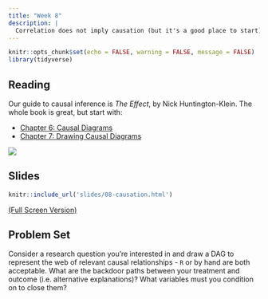 ```yaml
---
title: "Week 8"
description: |
  Correlation does not imply causation (but it's a good place to start)
---
```


```r
knitr::opts_chunk$set(echo = FALSE, warning = FALSE, message = FALSE)
library(tidyverse)
```

## Reading

Our guide to causal inference is *The Effect*, by Nick Huntington-Klein. The whole book is great, but start with:

- [Chapter 6: Causal Diagrams](https://theeffectbook.net/ch-CausalDiagrams.html)
- [Chapter 7: Drawing Causal Diagrams](https://theeffectbook.net/ch-DrawingCausalDiagrams.html)


[![](img/xkcd_correlation.png)](https://xkcd.com/552/)

## Slides

```r
knitr::include_url('slides/08-causation.html')
```

[(Full Screen Version)](slides/08-causation.html)


## Problem Set

Consider a research question you're interested in and draw a DAG to represent the web of relevant causal relationships - `R` or by hand are both acceptable. What are the backdoor paths between your treatment and outcome (i.e. alternative explanations)? What variables must you condition on to close them?
